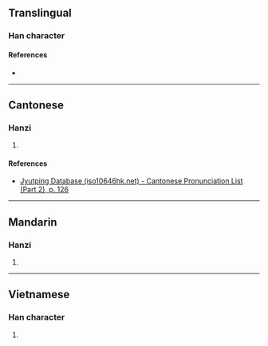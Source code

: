 {{character info/new}}
==Translingual==

===Han character===
{{Han char|rn=75|rad=木|as=05|sn=9|four=41960|canj=DYR|ids=⿰木占}}

====References====
* {{Han ref|kx=0517.020|dkj=14578|dj=0904.170|hdz=21181.030|uh=67AE|ud=26542|bh=CF5B|bd=53083}}

----

==Cantonese==

===Hanzi===
{{yue-hanzi|jyut=[[cim1]]|y=chim1}}

# {{defn|lang=yue|sort=木05}}

====References====
* [http://www.iso10646hk.net/jp/document/download.jsp Jyutping Database (iso10646hk.net) - Cantonese Pronunciation List (Part 2), p. 126]

----

==Mandarin==

===Hanzi===
{{cmn-hanzi|pin=[[xiān]] ([[xian1]])|wg=hsien<sup>1</sup>}}

# {{defn|lang=cmn|sort=木05}}

----

==Vietnamese==

===Han character===
{{vi-readings|rs=木05|hanviet=sim}}

# {{defn|lang=vi|sort=木05}}